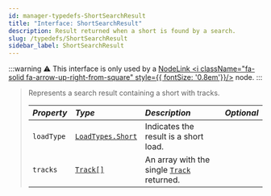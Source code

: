 ```yaml
---
id: manager-typedefs-ShortSearchResult
title: "Interface: ShortSearchResult"
description: Result returned when a short is found by a search.
slug: /typedefs/ShortSearchResult
sidebar_label: ShortSearchResult
---
```

:::warning
⚠️ This interface is only used by a [NodeLink <i className="fa-solid fa-arrow-up-right-from-square" style={{ fontSize: '0.8em'}}/>](https://github.com/PerformanC/NodeLink) node.
:::

> Represents a search result containing a short with tracks.
> 
> | <i className="fa-solid fa-hashtag"/> Property | <i className="fa-solid fa-font"/> Type            | <i className="fa-solid fa-list"/> Description             | <i className="fa-solid fa-flask"/> Optional |
> |:----------------------------------------------|:--------------------------------------------------|:----------------------------------------------------------|:-------------------------------------------:|
> | `loadType`                                    | [`LoadTypes.Short`](../Enums/LoadTypes.mdx#short) | Indicates the result is a short load.                     | <i className="fa-solid fa-xmark"/>          |
> | `tracks`                                      | [`Track[]`](./Track.mdx)                          | An array with the single [`Track`](./Track.mdx) returned. | <i className="fa-solid fa-xmark"/>          |

